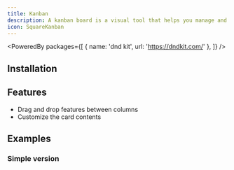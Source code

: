 ```yaml
---
title: Kanban
description: A kanban board is a visual tool that helps you manage and visualize your work. It is a board with columns, and each column represents a status, e.g. "Backlog", "In Progress", "Done".
icon: SquareKanban
---
```


<PoweredBy packages={[
  { name: 'dnd kit', url: 'https://dndkit.com/' },
]} />

<Preview path="kanban" />

## Installation

<Installer packageName="kanban" />

## Features

- Drag and drop features between columns
- Customize the card contents

## Examples

### Simple version

<Preview path="kanban-simple" />
